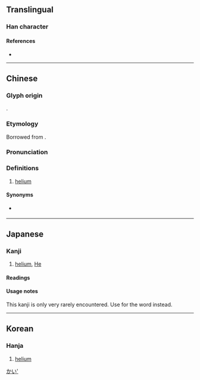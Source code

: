 {{character info/new}}
==Translingual==

===Han character===
{{Han char|rn=84|rad=气|as=06|sn=10|four=80817|canj=ONYVO|ids=⿹气亥}}
<!--note: several databases give the definition of this character as "fluorine," but that is incorrect; the correct definition is "helium."-->

====References====
* {{Han ref|kx=0599.151|dkj=17063|dj=0992.030|hdz=32011.120|uh=6C26|ud=27686|bh=AEF3|bd=44787}}

----

==Chinese==
{{zh-forms}}
{{elements|He|[[氫]]／[[氢]]|H|[[鋰]]／[[锂]]|Li|lang=zh}}
{{zh-wp}}
===Glyph origin===
{{Han etym}}
{{Han compound|气|c1=s|t1=gas|亥|c2=p|ls=psc|no_och2=1}}.

===Etymology===
Borrowed from {{bor|zh|NL.|helium|'''he'''lium}}.

===Pronunciation===
{{zh-pron
|m=hài
|ma=y
|c=hoi6
|h=pfs=hoi
|md=hâi
|mn=hāi
|w=3hhe
|mc=
|oc=
|cat=n
}}

===Definitions===
{{zh-hanzi}}

# [[helium]]

====Synonyms====
* {{qualifier|obsolete}} {{zh-l|氜}}

----

==Japanese==

===Kanji===
{{ja-kanji|grade=uc|rs=气06}}

# [[helium]], [[He]]

====Readings====
{{ja-readings
|on=[[がい]] (gai)
}}

====Usage notes====
This kanji is only very rarely encountered. Use {{l|ja|ヘリウム}} for the word {{m|en|helium}} instead.

[[Category:ja:Chemical elements|かい']]

----

==Korean==

===Hanja===
{{ko-hanja|hangeul=해|eumhun=}}

# [[helium]]